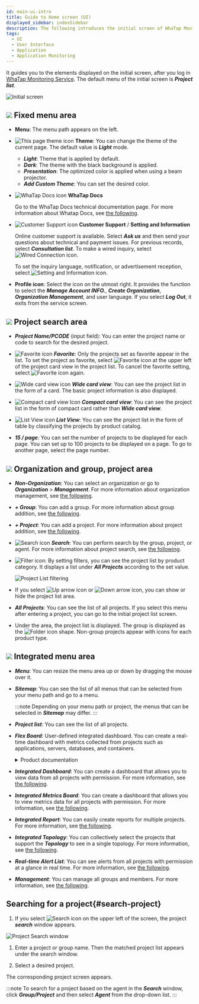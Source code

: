 ```yaml
---
id: main-ui-intro
title: Guide to Home screen (UI)
displayed_sidebar: indexSidebar
description: The following introduces the initial screen of WhaTap Monitoring.
tags:
  - UI
  - User Interface
  - Application
  - Application Monitoring
---
```


It guides you to the elements displayed on the initial screen, after you log in [WhaTap Monitoring Service](https://service.whatap.io). The default menu of the initial screen is **_Project list_**.

![Initial screen](/img/main-ui.png)

## ![](/img/number-01.png) Fixed menu area

-   **Menu**: The menu path appears on the left.

-   ![This page theme icon](/img/ico-theme.svg) **Theme**: You can change the theme of the current page. The default value is **_Light_** mode.

    -   **_Light_**: Theme that is applied by default.
    -   **_Dark_**: The theme with the black background is applied.
    -   **_Presentation_**: The optimized color is applied when using a beam projector.
    -   **_Add Custom Theme_**: You can set the desired color.

-   ![WhaTap Docs icon](/img/ic-guide.svg) **WhaTap Docs**

      Go to the WhaTap Docs technical documentation page. For more information about Whatap Docs, see [the following](../getting-started/welcome-to-whatapdocs).

-   ![Customer Support icon](/img/ico-help.svg) **Customer Support** / **Setting and Information**

      Online customer support is available. Select **_Ask us_** and then send your questions about technical and payment issues. For previous records, select **_Consultation list_**. To make a wired inquiry, select ![Wired Connection icon](/img/ico-tel.svg).

      To set the inquiry language, notification, or advertisement reception, select ![Setting and Information icon](/img/ico-setting.svg).

-   **Profile icon**: Select the icon on the utmost right. It provides the function to select the **_Manage Account INFO._**, **_Create Organization_**, **_Organization Management_**, and user language. If you select **_Log Out_**, it exits from the service screen.

## ![](/img/number-02.png) Project search area

-   **_Project Name/PCODE_** (input field): You can enter the project name or code to search for the desired project.

-   ![Favorite icon](/img/ico-favorite.svg) **_Favorite_**: Only the projects set as favorite appear in the list. To set the project as favorite, select ![Favorite icon](/img/ico-favorite.svg) at the upper left of the project card view in the project list. To cancel the favorite setting, select ![Favorite icon](/img/ico-favorite-set.svg) again.

-   ![Wide card view icon](/img/ico-extend-card-view.svg) **_Wide card view_**: You can see the project list in the form of a card. The basic project information is also displayed.

-   ![Compact card view Icon](/img/ico-reduction-view.svg) **_Compact card view_**: You can see the project list in the form of compact card rather than **_Wide card view_**.

-   ![List View icon](/img/ico-list-view.svg) **_List View_**: You can see the project list in the form of table by classifying the projects by product catalog.

-   **_15 / page_**: You can set the number of projects to be displayed for each page. You can set up to 100 projects to be displayed on a page.  To go to another page, select the page number.

## ![](/img/number-03.png) Organization and group, project area

-   **_Non-Organization_**: You can select an organization or go to **_Organization_** > **_Management_**. For more information about organization management, see [the following](../project/organization).

-   **_+ Group_**: You can add a group. For more information about group addition, see [the following](../project/group).

-   **_+ Project_**: You can add a project. For more information about project addition, see [the following](../project/project-manage#create-project).

-   ![Search icon](/img/ico-search.svg) **_Search_**: You can perform search by the group, project, or agent. For more information about project search, see [the following](#search-project).

-   ![Filter icon](/img/ico-filter.svg): By setting filters, you can see the project list by product category. It displays a list under **_All Projects_** according to the set value.

    ![Project List filtering](/img/main-project-filter.png)

-   If you select ![Up arrow icon](/img/up-arrow.svg) or ![Down arrow icon](/img/down-arrow.svg), you can show or hide the project list area.

-   **_All Projects_**: You can see the list of all projects. If you select this menu after entering a project, you can go to the initial project list screen.

-   Under the area, the project list is displayed. The group is displayed as the ![Folder icon](/img/ico-group.svg) shape. Non-group projects appear with icons for each product type.

## ![](/img/number-04.png) Integrated menu area

-   **_Menu_**: You can resize the menu area up or down by dragging the mouse over it.

-   **_Sitemap_**: You can see the list of all menus that can be selected from your menu path and go to a menu.

    :::note
    Depending on your menu path or project, the menus that can be selected in **_Sitemap_** may differ.
    :::

-   **_Project list_**: You can see the list of all projects.

-   **_Flex Board_**: User-defined integrated dashboard. You can create a real-time dashboard with metrics collected from projects such as applications, servers, databases, and containers.

    <details>
    <summary>Product documentation</summary>

    -   [Application Monitoring > Flex Board](../java/flex-board)
    -   [Server Monitoring > Flex Board](../server/flex-board)
    -   [Database Monitoring > Flex Board](../mysql/flex-board)
    -   [Kubernetes Monitoring > Flex Board](../kubernetes/flex-board)
    -   [Amazon ECS > Flex Board](../amazon-ecs/flexboard)
    -   [Amazon CloudWatch > Flex Board](../amazon-cloudwatch/flexboard)
    -   [Azure Monitor > Flex Board](../azure/flexboard)
    -   [Naver Cloud Monitoring > Flex Board](../ncloud/flexboard)
    -   [Oracle Cloud Monitor > Flex Board](../oracle-cloud/flexboard)

    </details>

-   **_Integrated Dashboard_**: You can create a dashboard that allows you to view data from all projects with permission. For more information, see [the following](int-dashboard).

-   **_Integrated Metrics Board_**: You can create a dashboard that allows you to view metrics data for all projects with permission. For more information, see [the following](int-metrics-board).

-   **_Integrated Report_**: You can easily create reports for multiple projects. For more information, see [the following](../report/integrated-report).

-   **_Integrated Topology_**: You can collectively select the projects that support the **_Topology_** to see in a single topology. For more information, see [the following](../java/topology-type#int-topology).

-   **_Real-time Alert List_**: You can see alerts from all projects with permission at a glance in real time. For more information, see [the following](../notification/rt-notification).

-   **_Management_**: You can manage all groups and members. For more information, see [the following](../project/integrated-manage).

## Searching for a project{#search-project}

1.  If you select ![Search icon](/img/ico-search.svg) on the upper left of the screen, the project **_search_** window appears.

  ![Project Search window](/img/search-project.png)

1.  Enter a project or group name. Then the matched project list appears under the search window. 

2.  Select a desired project.

The corresponding project screen appears.

:::note
To search for a project based on the agent in the **_Search_** window, click **_Group/Project_** and then select **_Agent_** from the drop-down list.
:::
